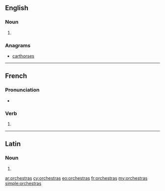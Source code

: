 ==English==

===Noun===
{{head|en}}

# {{plural of|orchestra}}

===Anagrams===
* [[carthorses#English|carthorses]]

----

==French==

===Pronunciation===
* {{IPA|lang=fr|/ɔʁ.kɛs.tʁa/}}

===Verb===
{{fr-verb-form}}

# {{conjugation of|orchestrer||2|s|[[past historic]]|lang=fr}}

----

==Latin==

===Noun===
{{la-noun-form|orchēstrās}}

# {{inflection of|orchēstra||acc|p|lang=la}}

[[ar:orchestras]]
[[cy:orchestras]]
[[eo:orchestras]]
[[fr:orchestras]]
[[my:orchestras]]
[[simple:orchestras]]